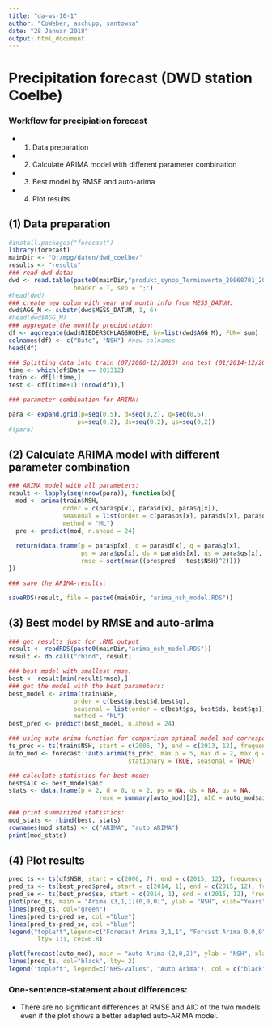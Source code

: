 ```yaml
---
title: "da-ws-10-1"
author: "CoWeber, aschupp, santowsa"
date: "28 Januar 2018"
output: html_document
---
```


# Precipitation forecast (DWD station Coelbe)

### Workflow for precipiation forecast

- (1) Data preparation
- (2) Calculate ARIMA model with different parameter combination
- (3) Best model by RMSE and auto-arima
- (4) Plot results 


## (1) Data preparation
```r
#install.packages("forecast")
library(forecast)
mainDir <- "D:/mpg/daten/dwd_coelbe/"
results <- "results"
### read dwd data:
dwd <- read.table(paste0(mainDir,"produkt_synop_Terminwerte_20060701_20151231_03164.txt"),
                  header = T, sep = ";")
#head(dwd)
### create new colum with year and month info from MESS_DATUM:
dwd$AGG_M <- substr(dwd$MESS_DATUM, 1, 6)
#head(dwd$AGG_M)
### aggregate the monthly precipitation:
df <- aggregate(dwd$NIEDERSCHLAGSHOEHE, by=list(dwd$AGG_M), FUN= sum)
colnames(df) <- c("Date", "NSH") #new colnames
head(df)

### Splitting data into train (07/2006-12/2013) and test (01/2014-12/2015)
time <- which(df$Date == 201312)
train <- df[1:time,] 
test <- df[(time+1):(nrow(df)),] 

### parameter combination for ARIMA: 

para <- expand.grid(p=seq(0,5), d=seq(0,2), q=seq(0,5),
                   ps=seq(0,2), ds=seq(0,2), qs=seq(0,2))
#(para)
```

## (2) Calculate ARIMA model with different parameter combination

```r
### ARIMA model with all parameters:
result <- lapply(seq(nrow(para)), function(x){
  mod <- arima(train$NSH, 
               order = c(para$p[x], para$d[x], para$q[x]),
               seasonal = list(order = c(para$ps[x], para$ds[x], para$qs[x])),
               method = "ML")
  pre <- predict(mod, n.ahead = 24)
  
  return(data.frame(p = para$p[x], d = para$d[x], q = para$q[x],
                    ps = para$ps[x], ds = para$ds[x], qs = para$qs[x],
                    rmse = sqrt(mean((pre$pred - test$NSH)^2))))
})

### save the ARIMA-results:

saveRDS(result, file = paste0(mainDir, "arima_nsh_model.RDS"))
``` 

## (3) Best model by RMSE and auto-arima

```r

### get results just for .RMD output
result <- readRDS(paste0(mainDir,"arima_nsh_model.RDS"))
result <- do.call("rbind", result)

### best model with smallest rmse:
best <- result[min(result$rmse),]
### get the model with the best parameters:
best_model <- arima(train$NSH,
                  order = c(best$p,best$d,best$q),
                  seasonal = list(order = c(best$ps, best$ds, best$qs)),
                  method = "ML")
best_pred <- predict(best_model, n.ahead = 24)

### using auto arima function for comparison optimal model and corresponding values:
ts_prec <- ts(train$NSH, start = c(2006, 7), end = c(2013, 12), frequency = 12)
auto_mod <- forecast::auto.arima(ts_prec, max.p = 5, max.d = 2, max.q = 5, 
                                 stationary = TRUE, seasonal = TRUE)

### calculate statistics for best mode:
best$AIC <- best_model$aic
stats <- data.frame(p = 2, d = 0, q = 2, ps = NA, ds = NA, qs = NA, 
                         rmse = summary(auto_mod)[2], AIC = auto_mod$aic)

### print summarized statistics:
mod_stats <- rbind(best, stats)
rownames(mod_stats) <- c("ARIMA", "auto_ARIMA")
print(mod_stats)
```

## (4) Plot results

```r
prec_ts <- ts(df$NSH, start = c(2006, 7), end = c(2015, 12), frequency = 12)
pred_ts <- ts(best_pred$pred, start = c(2014, 1), end = c(2015, 12), frequency = 12)
pred_se <- ts(best_pred$se, start = c(2014, 1), end = c(2015, 12), frequency = 12)
plot(prec_ts, main = "Arima (3,1,1)(0,0,0)", ylab = "NSH", xlab="Years")
lines(pred_ts, col="green")
lines(pred_ts+pred_se, col ="blue")
lines(pred_ts-pred_se, col ="blue")
legend("topleft",legend=c("Forecast Arima 3,1,1", "Forcast Arima 0,0,0"), col = c("green","blue"), 
        lty= 1:1, cex=0.8)
```

```r
plot(forecast(auto_mod), main = "Auto Arima (2,0,2)", ylab = "NSH", xlab="Years")
lines(prec_ts, col="black", lty= 2)
legend("topleft", legend=c("NHS-values", "Auto Arima"), col = c("black", "blue"), lty=2:1, cex=0.8)
```

### One-sentence-statement about differences:

- There are no significant differences at RMSE and AIC of the two models even if the plot shows a better adapted auto-ARIMA model. 

